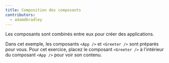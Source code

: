 ```yaml
---
title: Composition des composants
contributors:
  - adamdbradley
---
```


Les composants sont combinés entre eux pour créer des applications.

Dans cet exemple, les composants `<App />` et `<Greeter />` sont préparés pour vous. Pour cet exercice, placez le composant `<Greeter />` à l'intérieur du composant `<App />` pour voir son contenu.
